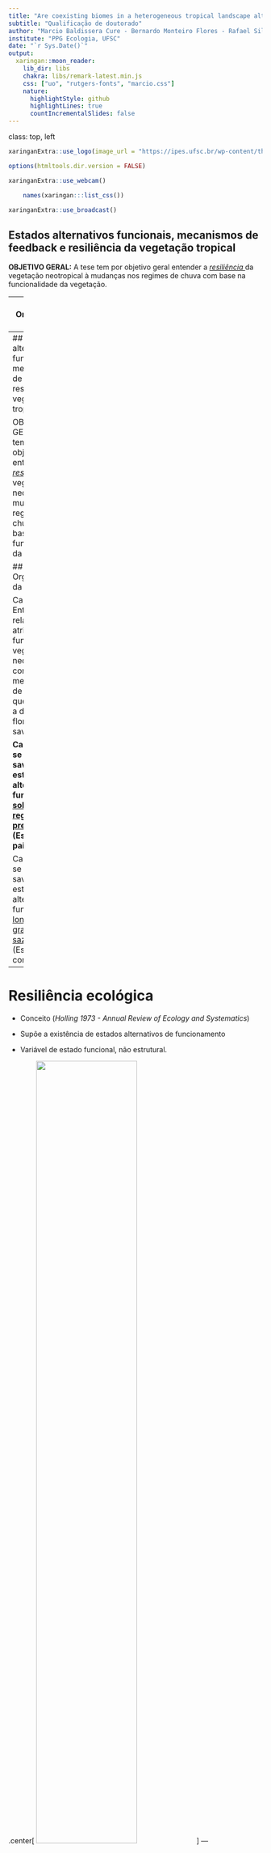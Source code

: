 ```yaml
---
title: "Are coexisting biomes in a heterogeneous tropical landscape alternative stable states?"
subtitle: "Qualificação de doutorado"
author: "Marcio Baldissera Cure - Bernardo Monteiro Flores - Rafael Silva Oliveira - Marina Hirota"
institute: "PPG Ecologia, UFSC"
date: "`r Sys.Date()`"
output:
  xaringan::moon_reader:
    lib_dir: libs
    chakra: libs/remark-latest.min.js
    css: ["uo", "rutgers-fonts", "marcio.css"]
    nature:
      highlightStyle: github
      highlightLines: true
      countIncrementalSlides: false
---
```

class: top, left

```r
xaringanExtra::use_logo(image_url = "https://ipes.ufsc.br/wp-content/themes/ipes-v1/images/logotipo.png")
```

```r
options(htmltools.dir.version = FALSE)
```

```r
xaringanExtra::use_webcam()
```

```r
	names(xaringan:::list_css())
```

```r
xaringanExtra::use_broadcast()
```
## Estados alternativos funcionais, mecanismos de feedback e resiliência da vegetação tropical

**OBJETIVO GERAL:** A tese tem por objetivo geral entender a <i> <u >resiliência </i> </u> da vegetação neotropical à mudanças nos regimes de chuva com base na funcionalidade da vegetação.

--
## Organização da tese

Cap I. Entender a relação dos atributos funcionais da vegetação neotropical com os mechanismos de feedbacks que governam a dinâmica de florestas e savannas.

Cap II. Testar se florestas e savannas são estados alternativos funcionais <u> sob o mesmo regime de precipitação. </u> (Escala da paisagem)

Cap III. Testar se florestas e savannas são estados alternativos funcionais <u> ao longo de um gradiente de sazonalidade. </u> (Escala continental)
---
## Estados alternativos funcionais, mecanismos de feedback e resiliência da vegetação tropical

OBJETIVO GERAL: A tese tem por objetivo geral entender a <u> <i> resiliência </u> </i> da vegetação neotropical à mudanças nos regimes de chuva com base na funcionalidade da vegetação.

## Organização da tese

Cap I. Entender a relação dos atributos funcionais da vegetação neotropical com os mechanismos de feedbacks que governam a dinâmica de florestas e savannas.

**Cap II. Testar se florestas e savannas são estados alternativos funcionais <u> sob o mesmo regime de precipitação. </u> (Escala da paisagem)**

Cap III. Testar se florestas e savannas são estados alternativos funcionais <u> ao longo de um gradiente de sazonalidade. </u> (Escala continental)

---
# Resiliência ecológica

- Conceito (*Holling 1973 - Annual Review of Ecology and Systematics*)

- Supõe a existência de estados alternativos de funcionamento

- Variável de estado funcional, não estrutural.


.center[
<img width="63%" src="https://www.researchgate.net/publication/327634844/figure/fig2/AS:670575961833474@1536889176130/The-theoretical-ball-and-cup-diagram-used-to-depict-ecological-resilience-as-introduced.png"/>
]
---

## Savanas e Florestas na região tropical

- São estados alternativos em termos de estrutura da vegetação (cobertura do dossel) determinados parcialmente pela PMA (*Hirota et al 2011 - Science*). 

```r
knitr::include_graphics("img/hirota.jpg")
```
---
class: top, left
# Sob o mesmo regime de precipitação

- __Savannas__ e __florestas__ dividem a mesma paisagem e sua distribuição é determinada pelo regime de fogo, disponibilidade de água e características do solo.

```r
knitr::include_graphics("img/staalflores.png")
```

  *Ferreira et al (2007); Dantas et al (2016); Veenendaal et al (2018); Pausas et al (2020); Bernardino et al (2021)*

---
class: top, center

# Estrutura *vs*  funcionalidade

- Estudos sugerem que o funcionamento da vegetação seja correspondente à estrutura. (*Dantas et al 2015; Xu et al 2016; Bernardino et al 2021*)

- Florestas e savannas são estados alternativos funcionais controlados por fogo (Área basal, BT, SLA, WD,  como proxy da funcionalidade) (*Dantas et al 2015; Bernardino et al 2021*).


.center[
<img width="35%" src="img/xu2016.png"/>
__
<img width = "20%" src = "img/dantas20215_fig_1.png"/>
]

---
class: top, left

## Cerrado *stricto sensu*

- A cobertura do dossel varia de 5 a 60%

- Presença de gramíneas

<img width="32%" src="img/IMG_20190416_131351.jpg"/>
<img width="33%" src="img/IMG_20190418_113650.jpg"/>
<img width="33%" src="img/IMG_20190420_103919.jpg"/>
                                    Fotos de MBC (2019)
                  

---
class: top, left

## Mata de Galeria

<img width="32%" src="img/IMG_20190430_111056.jpg"/>
<img width="33%" src="img/IMG_20190428_152559.jpg"/>
<img width="33%" src="img/IMG_20190503_153610.jpg"/>

Fotos de MBC (2019)


---

## Mas não é só isso...

--

- Além das savannas e das florestas úmidas, também existem as matas secas. 

```r

knitr::include_graphics("https://www.frontiersin.org/files/Articles/391790/fevo-06-00104-HTML-r1/image_m/fevo-06-00104-g001.jpg")

```

---
class: top, left

## Mata seca

- Vegetação relacionada com solos calcáreos com maior fertilidade.


<img width="32%" src="img/WhatsApp Image 2021-04-22 at 11.20.44.jpeg"/>
<img width="33%" src="img/MS1.jpeg"/>
<img width="33%" src="img/ms2.jpeg"/>
Da esquerda para a direita, respectivamente, imagem de: Sr Gerson (proprietário da área); MBC; André Giles

---
class: top, left

## Diferentes tipos de vegetação respondem de forma diferente às perturbações.


- Os diferentes tipos de vegetação possuem composição de espécies particulares e, portanto, características funcionais diferentes;


- Por possuirem características funcionais diferentes, também interagem com o ambiente de forma diferente.

```r
knitr::include_graphics("https://beduka.com/blog/wp-content/uploads/2019/03/Qual-a-import%C3%A2ncia-dos-biomas-brasileiros.jpg")
```

*Tilman (2001); Charles-Dominique et al (2015); Yin et al (2014); Berdugo et al (2017); Staver et al (2020)*

---
class: top, left

# Produtividade primária como um proxy do funcionamento da vegetação

- Produção primária bruta é uma função básica para os ecossistemas e pode ser inferida por índices derivados de imagens de satélite *Biudes et al (2021)*.

```r
knitr::include_graphics("img/biudes2021.png")
```

---
---
## CAPÍTULO I: 
### **Pergunta:** Mata seca, mata de galeria e savanas sob um mesmo regime de precipitação são estados alternativos funcionais? 

--
***

### **Hipótese:** São estados alternativos funcionais se: **(a)** forem funcionalmente diferentes e **(b)** se estiverem sob mesmas condições de solo e de disponibilidade de água.

.center[
<img width="85%" src = "img/chave alternative stable states.png"  />
]


---
class: top, left

# Métodos
*** Local do estudo***

- Diferentes tipos de vegetação coexistindo na mesma paisagem e sob o mesmo regime de chuvas.

```r
knitr::include_graphics("img/Figure_1_NOVA.png")
```

---
# Mapa interativo pra situar o PNCV

```r
library(leaflet)
leaflet() %>% addTiles() %>% setView(-47.4, -14.0285, zoom = 9)
```

---

class: top, left

# Métodos

**Obtenção dos *Dados de campo***

- 10 parcelas em cada fitofisionomia (200 m² cada);

- Cobertura do dossel usando o densiômetro florestal côncavo;

- Coleta de solo.

<img width="32%" src="img/WhatsApp Image 2021-07-15 at 17.06.39.jpeg"/>
<img width="32%" src="img/WhatsApp Image 2021-07-15 at 17.11.41.jpeg"/>
<img width="32%" src="img/IMG_20190420_110336.jpg"/>

---

class: top, left

# Métodos

**Obtenção dos *Dados remotos***

- [Landsat 8 OLI (Abril 2013 - Junho 2018)](https://earthexplorer.usgs.gov/)

-  [CHIRPS](https://data.chc.ucsb.edu/products/CHIRPS-2.0/).

```r
knitr::include_graphics("https://prd-wret.s3.us-west-2.amazonaws.com/assets/palladium/production/s3fs-public/styles/side_image/public/thumbnails/image/Landsat_8_%28LDCM%29_Satellite_over_Earth%2C%20Wiki%20Commons.jpg")
```

---
class: top, left

# Métodos

**Análises**

- Acoplamento = Correlação de Kendall entre chuva média mensal e EVI2 médio mensal; 

- Magnitude do acoplamento = valor absoluto do acoplamento (*sem o sinal*);

- Atraso (**lag**) na maior resposta (acoplamento máximo) da vegetação de zero a seis meses;

--

- PCA para reduzir variáveis do solo em duas dimensões;

--

- Regressão linear simples: acoplamento ~ atributos do solo/PC1;

--

- Teste de Kruskal-Wallis e teste a posteriori de Nemenyi para testar diferenças entre as fitofisionomias.

--

- Teste de Mann-Kendall para medir a tendência do EVI2 na estação seca.

---
class: top, left

# Resultados

**Comportamento do EVI2**

```r
knitr::include_graphics("img/Figure_2.png")
```

---
class: top, left

# Resultados

**Acoplamento e atraso na resposta**

```r
knitr::include_graphics("img/Figure_3_NOVA.png")
```

---
class: top, left

# Resultados

**Tendência na estação seca**

```r
knitr::include_graphics("img/Figure_4_NOVA.png")
```
---
class: top, left

# Resultados

**Condições abióticas locais: solo**


```r
knitr::include_graphics("img/SM6.png")
```

---
class: top, left
# Resultados

**Solo explica respostas**

```r
knitr::include_graphics("img/Figure_5.png")
```

---
class: top, left
# Resultados

**Disponibilidade de água**

<img width="42%" src="img/root_depth.png"/>
<img width="55%" src="img/water_table_depth.png"/>


---
class: top, left
# Discussão

## Mata de galeria aumenta o greenness na estação seca;


<img width="52%" src="img/amazon_green.png"/>    

---
class:top, center
.left[
# Discussão
]

### Algumas plantas são tolerantes ao alagamento

<img width="42%" src="img/flood_tolerance_1.png"/>
<img width="52%" src="img/flood_tolerance_2.png"/> 

--

### ...mas há limitações na estação chuvosa

<img width="32%" src="img/schongart.png"/>
<img width="32%" src="img/leadwetness.png"/>
<img width="32%" src="img/clouds.png"/>

---
class: top, left
# Discussão

## Savanna não é sensível à diminuição da precipitação durante a estação seca;

- Diversidade de estratégias de resistência à seca;
- Acesso à água;
- Facilitação;

<img width="32%" src="img/strategy1.png"/>
<img width="33%" src="img/strategy2.png"/>
<img width="33%" src="img/guiga.png"/>

---

## Mata seca é mais responsiva que as outras vegetações.

- Estratégias diferentes permitem complementariedade de nicho;

- Deciduidade depende da fertilidade do solo;

- Ontogenia têm papel importante na estruturação da vegetação e nas respostas à seca.

<img width="32%" src="img/dry for.png"/>
<img width="32%" src="img/dry for 2.png"/>
<img width="32%" src="img/dry for 3.png"/>

---
class: top, left

# Discussão

## Implicações pra transição dos biomas: estabilidade e resiliência

- Quem pode avançar sobre quem?

<img width="35%" src="img/final fig.jpeg"/>
<img width="30%" src="img/gallery1.png"/>
<img width="30%" src="img/gallery2.png"/>

---
class: top, left
.center[
# Conclusão]
___

### 1. Tipos de vegetação são diferentes funcionalmente;

***

### 2. Mas não são estados alternativos funcionais na escala de paisagem, pois não estão nas mesmas condições de solo nem de disponibilidade de água.

```r
 knitr::include_graphics("img/chave alternative stable states.png")
```

---
class: top, left
##  __Tá, mas qual a novidade?__

## Novidade metodológica


### A funcionalidade não é medida por atributos funcionais e sim pela resposta à oscilações na chuva.

***

### Proxy de funcionalidade capta resposta da vegetação ao longo do tempo;

***

### Não há necessidade de se criar um gradiente de condições artificial ao se utilizar um gradiente espacial de alguma condição para representar sua variação no tempo.

***

## Contribuição ao arcabouço de conhecimento

### Mostramos que matas secas, matas de galeria e savanas são funcionalmente diferetes e que não são estados alternativos funcionais sob o mesmo regime de precipitação.

---
## Agradecimentos


<img width="22%" src="http://www.fapesc.sc.gov.br/wp-content/uploads/2020/02/Logo-FAPESC-pb.png"/>
<img width="22%" src="https://www.funbio.org.br/wp-content/themes/funbio/images/funbio-logo-min.png"/>
<img width="30%" src="https://ipes.ufsc.br/wp-content/themes/ipes-v1/images/logotipo.png"/>
<img width="22%" src="https://d15mvavv27jnvy.cloudfront.net//66e54aca29b651c12caa01d637d0db0d.jpg"/>

****

# E a todos os coleguinhas que ajudaram em campo e em discussões no laboratório ou pela internet mesmo. =)

---
class: top, left

# Capítulo I

- Interação da vegetação com seu ambiente depende dos atributos funcionais;

- Estas interações vão determinar os mecanismos de feedback que dão autoorganização aos sistemas;

- Resiliência depende do balanço entre feedbacks positivos e feedbacks negativos.

___
### **Pergunta:** Qual a relação dos atributos funcionais da vegetação neotropical com os mechanismos de feedbacks que governam a dinâmica de florestas e savannas?
***
### **Hipótese:** Os atributos funcionais são fundamentais para entender a resiliência de florestas e savannas às mudanças graduais das condições ambientais e às perturbações pontuais.
---
class: top, left

# Capítulo III

- Há indícios de que Florestas e savannas submetidos à condições mais variáveis sejam mais resilientes (*Ciemer et al 2019 - Nature Geoscience*).


***

<img width="100%" src="img/ciemer_fig2.png"/>

--

### **Pergunta:** As respostas fenológicas (acoplamento, sd do evi, média do evi, amplitude do evi) dos tipos de vegetação na escala continental dependem do regime de precipitação (MAP, MSI, cv) como a estrutura do dossel depende?
***
### **Hipótese:** As respostas dos diferentes tipos de vegetação mudam com mudanças no regime de precipitação.

